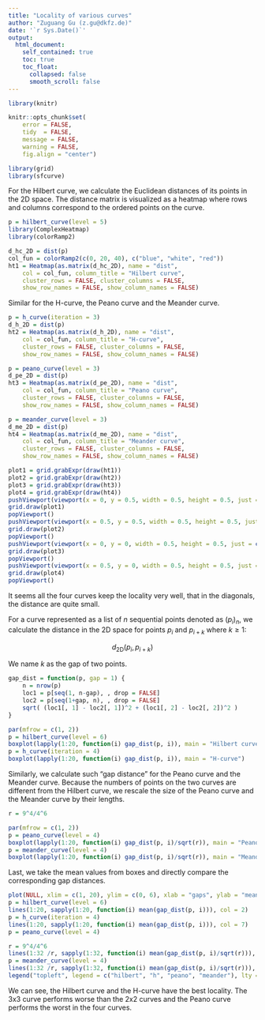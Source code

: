 ```yaml
---
title: "Locality of various curves"
author: "Zuguang Gu (z.gu@dkfz.de)"
date: '`r Sys.Date()`'
output: 
  html_document:
    self_contained: true
    toc: true
    toc_float:
      collapsed: false
      smooth_scroll: false
---
```


```r
library(knitr)

knitr::opts_chunk$set(
    error = FALSE,
    tidy  = FALSE,
    message = FALSE,
    warning = FALSE,
    fig.align = "center")

library(grid)
library(sfcurve)
```


For the Hilbert curve, we calculate the Euclidean distances of its points in the 2D space.
The distance matrix is visualized as a heatmap where rows and columns correspond to the ordered points on the curve.

```r
p = hilbert_curve(level = 5)
library(ComplexHeatmap)
library(colorRamp2)

d_hc_2D = dist(p)
col_fun = colorRamp2(c(0, 20, 40), c("blue", "white", "red"))
ht1 = Heatmap(as.matrix(d_hc_2D), name = "dist", 
    col = col_fun, column_title = "Hilbert curve",
    cluster_rows = FALSE, cluster_columns = FALSE,
    show_row_names = FALSE, show_column_names = FALSE)
```

Similar for the H-curve, the Peano curve and the Meander curve.

```r
p = h_curve(iteration = 3)
d_h_2D = dist(p)
ht2 = Heatmap(as.matrix(d_h_2D), name = "dist", 
    col = col_fun, column_title = "H-curve",
    cluster_rows = FALSE, cluster_columns = FALSE,
    show_row_names = FALSE, show_column_names = FALSE)

p = peano_curve(level = 3)
d_pe_2D = dist(p)
ht3 = Heatmap(as.matrix(d_pe_2D), name = "dist", 
    col = col_fun, column_title = "Peano curve",
    cluster_rows = FALSE, cluster_columns = FALSE,
    show_row_names = FALSE, show_column_names = FALSE)

p = meander_curve(level = 3)
d_me_2D = dist(p)
ht4 = Heatmap(as.matrix(d_me_2D), name = "dist", 
    col = col_fun, column_title = "Meander curve",
    cluster_rows = FALSE, cluster_columns = FALSE,
    show_row_names = FALSE, show_column_names = FALSE)
```


```r
plot1 = grid.grabExpr(draw(ht1))
plot2 = grid.grabExpr(draw(ht2))
plot3 = grid.grabExpr(draw(ht3))
plot4 = grid.grabExpr(draw(ht4))
pushViewport(viewport(x = 0, y = 0.5, width = 0.5, height = 0.5, just = c("left", "bottom")))
grid.draw(plot1)
popViewport()
pushViewport(viewport(x = 0.5, y = 0.5, width = 0.5, height = 0.5, just = c("left", "bottom")))
grid.draw(plot2)
popViewport()
pushViewport(viewport(x = 0, y = 0, width = 0.5, height = 0.5, just = c("left", "bottom")))
grid.draw(plot3)
popViewport()
pushViewport(viewport(x = 0.5, y = 0, width = 0.5, height = 0.5, just = c("left", "bottom")))
grid.draw(plot4)
popViewport()
```

It seems all the four curves keep the locality very well, that in the diagonals, the distance are 
quite small.

For a curve represented as a list of $n$ sequential points denoted as $(p_i)_n$, we calculate the
distance in the 2D space for points $p_i$ and $p_{i+k}$ where $k \ge 1$:

$$
d_\mathrm{2D}(p_i, p_{i+k})
$$

We name $k$ as the gap of two points.


```r
gap_dist = function(p, gap = 1) {
    n = nrow(p)
    loc1 = p[seq(1, n-gap), , drop = FALSE]
    loc2 = p[seq(1+gap, n), , drop = FALSE]
    sqrt( (loc1[, 1] - loc2[, 1])^2 + (loc1[, 2] - loc2[, 2])^2 )
}

par(mfrow = c(1, 2))
p = hilbert_curve(level = 6)
boxplot(lapply(1:20, function(i) gap_dist(p, i)), main = "Hilbert curve")
p = h_curve(iteration = 4)
boxplot(lapply(1:20, function(i) gap_dist(p, i)), main = "H-curve")
```

Similarly, we calculate such "gap distance" for the Peano curve and the Meander curve.
Because the numbers of points on the two curves are different from the Hilbert curve,
we rescale the size of the Peano curve and the Meander curve by their lengths.


```r
r = 9^4/4^6

par(mfrow = c(1, 2))
p = peano_curve(level = 4)
boxplot(lapply(1:20, function(i) gap_dist(p, i)/sqrt(r)), main = "Peano curve", names = round(1:20 /r, 1))
p = meander_curve(level = 4)
boxplot(lapply(1:20, function(i) gap_dist(p, i)/sqrt(r)), main = "Meander curve", names = round(1:20 /r, 1))
```

Last, we take the mean values from boxes and directly compare the corresponding gap distances.

```r
plot(NULL, xlim = c(1, 20), ylim = c(0, 6), xlab = "gaps", ylab = "mean gap dist")
p = hilbert_curve(level = 6)
lines(1:20, sapply(1:20, function(i) mean(gap_dist(p, i))), col = 2)
p = h_curve(iteration = 4)
lines(1:20, sapply(1:20, function(i) mean(gap_dist(p, i))), col = 7)
p = peano_curve(level = 4)

r = 9^4/4^6
lines(1:32 /r, sapply(1:32, function(i) mean(gap_dist(p, i)/sqrt(r))), col = 3)
p = meander_curve(level = 4)
lines(1:32 /r, sapply(1:32, function(i) mean(gap_dist(p, i)/sqrt(r))), col = 4)
legend("topleft", legend = c("hilbert", "h", "peano", "meander"), lty = 1, col = c(2, 7, 3, 4))
```

We can see, the Hilbert curve and the H-curve have the best locality. The 3x3 curve
performs worse than the 2x2 curves and the Peano curve performs the worst in the four 
curves.


